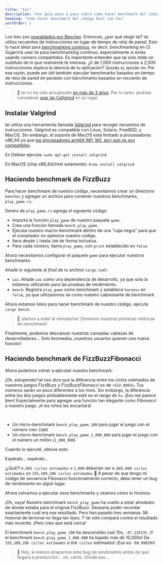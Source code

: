 ```yaml
---
title: "Iai"
description: "Una guía paso a paso sobre cómo hacer benchmark del código Rust con Iai"
heading: "Cómo hacer benchmark del código Rust con Iai"
sortOrder: 3
---
```



<Benchmarking />

<WhatIsRust />

<FizzBuzzRust />

<StepByStepRust />

<MicroVsMacro />

<BenchmarkingRust />

Los tres son [respaldados por Bencher](/docs/es/explanation/adapters/). Entonces, ¿por qué elegir Iai?
Iai utiliza recuentos de instrucciones en lugar de tiempo de reloj de pared.
Esto lo hace ideal para [benchmarking continuo](/docs/es/explanation/continuous-benchmarking/), es decir, benchmarking en CI.
Sugeriría usar Iai para benchmarking continuo, especialmente si estás usando runners compartidos.
Es importante entender que Iai solo mide un sustituto de lo que realmente te interesa.
¿Ir de 1,000 instrucciones a 2,000 instrucciones duplica la latencia de tu aplicación?
Quizás sí, quizás no.
Por esa razón, puede ser útil también ejecutar benchmarks basados en tiempo de reloj de pared en paralelo con benchmarks basados en recuento de instrucciones.

> 🐰 Iai no ha sido actualizado [en más de 3 años](https://github.com/bheisler/iai/commits/main/). Por lo tanto, podrías considerar [usar Iai-Callgrind](/docs/es/explanation/adapters/#-rust-iai-callgrind) en su lugar.

## Instalar Valgrind

Iai utiliza una herramienta llamada [Valgrind](https://valgrind.org/) para recoger recuentos de instrucciones.
Valgrind es compatible con Linux, Solaris, FreeBSD, y MacOS.
Sin embargo, el soporte de MacOS está limitado a procesadores x86_64 ya que [los procesadores arm64 (M1, M2, etc) aún no son compatibles](https://github.com/LouisBrunner/valgrind-macos/issues/56).

En Debian ejecuta: `sudo apt-get install valgrind`

En MacOS (chip x86_64/Intel solamente): `brew install valgrind`

<FizzBuzzRefactor />

## Haciendo benchmark de FizzBuzz

Para hacer benchmark de nuestro código, necesitamos crear un directorio `benches` y agregar un archivo para contener nuestros benchmarks, `play_game.rs`:

<GameBenchesTree />

Dentro de `play_game.rs` agrega el siguiente código:

<FizzBuzzRefactorBenchesCode />

- Importa la función `play_game` de nuestro paquete `game`.
- Crea una función llamada `bench_play_game`.
- Ejecuta nuestro macro-benchmark dentro de una "caja negra" para que el compilador no optimice nuestro código.
- Itera desde `1` hasta `100` de forma inclusiva.
- Para cada número, llama `play_game`, con `print` establecido en `false`.

Ahora necesitamos configurar el paquete `game` para ejecutar nuestros benchmarks.

Añade lo siguiente al _final_ de tu archivo `Cargo.toml`:

<GameCargoToml />

- `iai`: Añade `iai` como una dependencia de desarrollo, ya que solo la estamos utilizando para las pruebas de rendimiento.
- `bench`: Registra `play_game` como benchmark y establece `harness` en `false`, ya que utilizaremos Iai como nuestro cabrestante de benchmark.

Ahora estamos listos para hacer benchmark de nuestro código, ejecuta `cargo bench`:

<BenchPlayGameOutput />

> 🐰 ¡Vamos a subir la remolacha! ¡Tenemos nuestras primeras métricas de benchmark!

Finalmente, podemos descansar nuestras cansadas cabezas de desarrolladores...
Solo bromeaba, ¡nuestros usuarios quieren una nueva función!

<FizzBuzzFibonacciRust>
  <PlayGameRustCode />
</FizzBuzzFibonacciRust>

## Haciendo benchmark de FizzBuzzFibonacci

Ahora podemos volver a ejecutar nuestro benchmark:

<BenchPlayGameFibonacciOutput />

¡Oh, estupendo! Iai nos dice que la diferencia entre los ciclos estimados de nuestros juegos FizzBuzz y FizzBuzzFibonacci es de `+522.6091%`.
Tus números serán un poco diferentes a los míos.
Sin embargo, la diferencia entre los dos juegos probablemente esté en el rango de `5x`.
¡Eso me parece bien! Especialmente para agregar una función tan elegante como _Fibonacci_ a nuestro juego.
¡A los niños les encantará!

<FizzBuzzFibonacciOpenRust>
  <FizzBuzzFibonacciOpenRustCode />
</FizzBuzzFibonacciOpenRust>

<TheEnd />

<br />

<OnFire />

<BenchPlayGameOnFireCode />

- Un micro-benchmark `bench_play_game_100` para jugar el juego con el número cien (`100`)
- Un micro-benchmark `bench_play_game_1_000_000` para jugar el juego con el número un millón (`1_000_000`)

Cuando lo ejecuté, obtuve esto:

<BenchPlayGameOnFireOutputStart />

Espéralo... espéralo...

<BenchPlayGameOnFireOutput />

¡¿Qué?! `6,685 ciclos estimados` x `1,000` deberían ser `6,685,000 ciclos estimados` no `155,109,206 ciclos estimados` 🤯
A pesar de que tengo mi código de secuencia Fibonacci funcionalmente correcto, debo tener un bug de rendimiento en algún lugar.

<FizzBuzzFibonacciFixRust />

Ahora volvamos a ejecutar esos benchmarks y veamos cómo lo hicimos:

<BenchPlayGameFixOutput />

¡Oh, vaya! Nuestro benchmark `bench_play_game` ha vuelto a estar alrededor de donde estaba para el original FizzBuzz.
Desearía poder recordar exactamente cuál era ese resultado. Pero han pasado tres semanas.
Mi historial de terminal no llega tan lejos.
Y Iai sólo compara contra el resultado más reciente.
¡Pero creo que está cerca!

El benchmark `bench_play_game_100` ha descendido casi 10x, `-87.22513%`.
¡Y el benchmark `bench_play_game_1_000_000` ha bajado más de 10,000x! De `155,109,206 ciclos estimados` a `950 ciclos` estimados!
¡Eso es `-99.99939%`!

> 🐰 Hey, al menos atrapamos este bug de rendimiento antes de que llegara a producción... oh, cierto. Olvida eso...

<CatchInCi />

<CatchInCiOutput />

<CatchInCiPlot />

<CatchInCiPlotRustBench title="Cómo hacer Benchmark a Rust con Iai" />

<BencherFooter />
